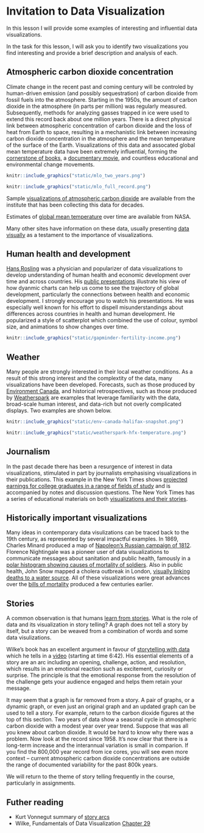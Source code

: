 # Invitation to Data Visualization {#ch_invitation}

In this lesson I will provide some examples of interesting and influential data visualizations.

In the task for this lesson, I will ask you to identify two visualizations you find interesting and provide a brief description and analysis of each.

## Atmospheric carbon dioxide concentration

Climate change in the recent past and coming century will be controled by human-driven emission (and possibly sequestration) of carbon dioxide from fossil fuels into the atmosphere. Starting in the 1950s, the amount of carbon dioxide in the atmosphere (in parts per million) was regularly measured. Subsequently, methods for analyzing gasses trapped in ice were used to extend this record back about one million years. There is a direct physical link between atmospheric concentration of carbon dioxide and the loss of heat from Earth to space, resulting in a mechanistic link between increasing carbon dioxide concentration in the atmosphere and the mean temperature of the surface of the Earth. Visualizations of this data and assocated global mean temperature data have been extremely influential, forming the [cornerstone of books](https://en.wikipedia.org/wiki/The_Hockey_Stick_and_the_Climate_Wars), a [documentary movie](https://en.wikipedia.org/wiki/An_Inconvenient_Truth), and countless educational and environmental change movements.

```r
knitr::include_graphics("static/mlo_two_years.png")
```

```r
knitr::include_graphics("static/mlo_full_record.png")
```

Sample [visualizations of atmospheric carbon dioxide](https://scrippsco2.ucsd.edu/data/atmospheric_co2/primary_mlo_co2_record.html) are available from the institute that has been collecting this data for decades.

Estimates of [global mean temperature](https://climate.nasa.gov/vital-signs/global-temperature/) over time are available from NASA.

Many other sites have information on these data, usually presenting [data visually](https://www.climate.gov/news-features/understanding-climate/climate-change-atmospheric-carbon-dioxide) as a testament to the importance of visualizations.

## Human health and development 

[Hans Rosling](https://en.wikipedia.org/wiki/Hans_Rosling) was a physician and popularizer of data visualizations to develop understanding of human health and economic development over time and across countries. His [public presentations](https://www.ted.com/talks/hans_rosling_the_best_stats_you_ve_ever_seen) illustrate his view of how dyanmic charts can help us come to see the trajectory of global development, particularly the connections between health and economic development. I strongly encourage you to watch his presentations. He was especially well known for his effort to dispell misunderstandings about differences across countries in health and human development. He popularized a style of scatterplot which combined the use of colour, symbol size, and animations to show changes over time.

```r
knitr::include_graphics("static/gapminder-fertility-income.png")
```

## Weather 

Many people are strongly interested in their local weather conditions. As a result of this strong interest and the complextity of the data, many visualizations have been developed. Forecasts, such as those produced by [Environment Canada](https://weather.gc.ca/city/pages/ns-19_metric_e.html), and historical retrospectives, such as those produced by [Weatherspark](https://weatherspark.com/y/28434/Average-Weather-in-Halifax-Canada-Year-Round) are examples that leverage familiarity with the data, broad-scale human interest, and data-rich but not overly complicated displays. Two examples are shown below.

```r
knitr::include_graphics("static/env-canada-halifax-snapshot.png")
```

```r
knitr::include_graphics("static/weatherspark-hfx-temperature.png")
```

## Journalism

In the past decade there has been a resurgence of interest in data visualizations, stimulated in part by journalists emphasising visualizations in their publications. This example in the New York Times shows [projected earnings for college graduates in a range of fields of study](https://www.nytimes.com/2018/01/04/learning/whats-going-on-in-this-graph-jan-9-2018.html) and is accompanied by notes and discussion questions. The New York Times has a series of educational materials on both [visualizations and their stories](https://www.nytimes.com/column/whats-going-on-in-this-graph).


## Historically important visualizations

Many ideas in contemporary data visulizations can be traced back to the 19th century, as represented by several impactful examples. In 1869, Charles Minard produced a map of [Napoleon's Russian campaign of 1812](https://en.wikipedia.org/wiki/Charles_Joseph_Minard#The_map_of_Napoleon's_Russian_campaign). Florence Nightingale was a pioneer user of data visualizations to communicate messages about sanitation and public health, famously in a [polar histogram showing causes of mortality of soldiers](https://en.wikipedia.org/wiki/Florence_Nightingale#Statistics_and_sanitary_reform). Also in public health, John Snow mapped a cholera outbreak in London, [visually linking deaths to a water source](https://en.wikipedia.org/wiki/John_Snow#Cholera). All of these visualizations were great advances over the [bills of mortality](https://en.wikipedia.org/wiki/Bills_of_mortality) produced a few centuries earlier.


## Stories

A common observation is that humans [learn from stories](https://en.wikipedia.org/wiki/Storytelling#Storytelling_and_learning). What is the role of data and its visualization in story telling?  A graph does not tell a story by itself, but a story can be weaved from a combination of words and some data visulizations.

Wilke's book has an excellent argument in favour of [storytelling with data](https://clauswilke.com/dataviz/telling-a-story.html) which he tells in a [video](https://www.youtube.com/watch?v=g-AzIYsyqvo) (starting at time 6:42). His essential elements of a story are an arc including an opening, challenge, action, and resolution, which results in an emotional reaction such as excitement, curiosity or surprise. The principle is that the emotional response from the resolution of the challenge gets your audience engaged and helps them retain your message.

It may seem that a graph is far removed from a story. A pair of graphs, or a dynamic graph, or even just an original graph and an updated graph can be used to tell a story. For example, return to the carbon dioxide figures at the top of this section. Two years of data show a seasonal cycle in atmospheric carbon dioxide with a modest year over year trend. Suppose that was all you knew about carbon dioxide. It would be hard to know why there was a problem. Now look at the record since 1958. It's now clear that there is a long-term increase and the interannual variation is small in comparion. If you find the 800,000 year record from ice cores, you will see even more context -- current atmospheric carbon dioxide concentrations are outside the range of documented variability for the past 800k years.

We will return to the theme of story telling frequently in the course, particularly in assignments. 


## Futher reading

* Kurt Vonnegut summary of [story arcs](https://www.openculture.com/2014/02/kurt-vonnegut-masters-thesis-rejected-by-u-chicago.html)
* Wilke, Fundamentals of Data Visualization [Chapter 29](https://clauswilke.com/dataviz/telling-a-story.html)
